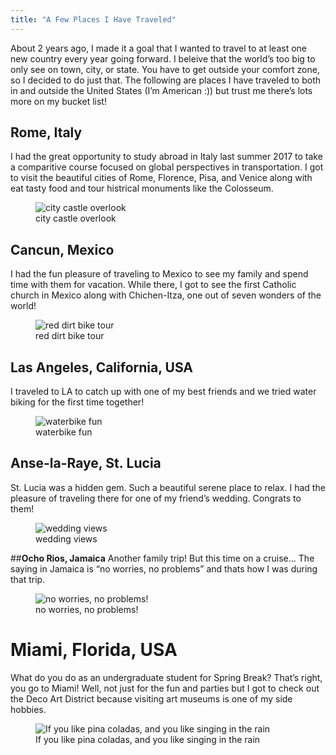 ```yaml
---
title: "A Few Places I Have Traveled"
---
```


About 2 years ago, I made it a goal that I wanted to travel to at least one new country every year going forward. I beleive that the world's too big to only see on town, city, or state. You have to get outside your comfort zone, so I decided to do just that. The following are places I have traveled to both in and outside the United States (I'm American :)) but trust me there's lots more on my bucket list!

## **Rome, Italy**
I had the great opportunity to study abroad in Italy last summer 2017 to take a comparitive course focused on global perspectives in transportation. I got to visit the beautiful cities of Rome, Florence, Pisa, and Venice along with eat tasty food and tour histrical monuments like the Colosseum. 

![city castle overlook](italy_castle_flag.JPG)


## **Cancun, Mexico**
I had the fun pleasure of traveling to Mexico to see my family and spend time with them for vacation. While there, I got to see the first Catholic church in Mexico along with Chichen-Itza, one out of seven wonders of the world!

![red dirt bike tour](dirt_bike_mexico.JPG)


## **Las Angeles, California, USA**
I traveled to LA to catch up with one of my best friends and we tried water biking for the first time together!

![waterbike fun](la_cali.JPG)

<!--## **Las Vegas, Nevada, USA**
What happens in Vegas, Stays in Vegas! LOL ;) isn't that what they say...
Well being that I'm a Civil Engineer, I had to visit the Hoover Dam.

![daaaaaammmmm!](hoover_dam1.JPG)-->

## **Anse-la-Raye, St. Lucia**
St. Lucia was a hidden gem. Such a beautiful serene place to relax. I had the pleasure of traveling there for one of my friend's wedding. Congrats to them!

![wedding views](st_lucia.JPG)

##**Ocho Rios, Jamaica**
Another family trip! But this time on a cruise...
The saying in Jamaica is "no worries, no problems" and thats how I was during that trip.

![no worries, no problems!](jamaica_cruise.JPG)

# Miami, Florida, USA
What do you do as an undergraduate student for Spring Break? That's right, you go to Miami! 
Well, not just for the fun and parties but I got to check out the Deco Art District because visiting art museums is one of my side hobbies. 

![If you like pina coladas, and you like singing in the rain](florida_palms.JPG)




